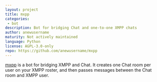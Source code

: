 ```yaml
---
layout: project
title: mxpp
categories: 
 - bot
description: Bot for bridging Chat and one-to-one XMPP chats
author: anewusername
maturity: Not actively maintained
language: Python
license: AGPL-3.0-only
repo: https://github.com/anewusername/mxpp
---
```


[mxpp](https://github.com/anewusername/mxpp) is a bot for bridging XMPP and Chat. It creates one Chat room per user on your XMPP roster, and then passes messages between the Chat room and XMPP user.



